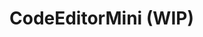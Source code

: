 
# CodeEditorMini (WIP)

<SourceCode
  href="https://github.com/bytedance/flowgram.ai/tree/main/packages/materials/form-materials/src/components/code-editor-mini"
/>